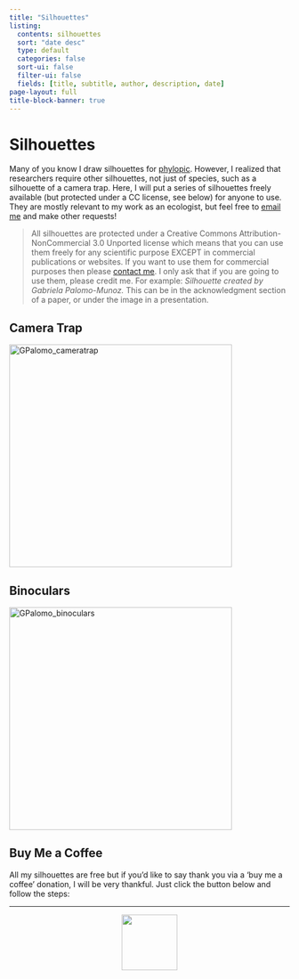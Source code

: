 ```yaml
---
title: "Silhouettes"
listing:
  contents: silhouettes
  sort: "date desc"
  type: default
  categories: false
  sort-ui: false
  filter-ui: false
  fields: [title, subtitle, author, description, date] 
page-layout: full
title-block-banner: true
---
```


<p><h1>Silhouettes</h1></p>

Many of you know I draw silhouettes for [phylopic](phylopic.org). However, I realized that researchers require other silhouettes, not just of species, such as a silhouette of a camera trap. Here, I will put a series of silhouettes freely available (but protected under a CC license, see below) for anyone to use. They are mostly relevant to my work as an ecologist, but feel free to [email me](mailto:gabriella.palomo@gmail.com) and make other requests! 

> All silhouettes are protected under a Creative Commons Attribution-NonCommercial 3.0 Unported license which means that you can use them freely for any scientific purpose EXCEPT in commercial publications or websites. If you want to use them for commercial purposes then please [contact me](mailto:gabriella.palomo@gmail.com). I only ask that if you are going to use them, please credit me. For example: *Silhouette created by Gabriela Palomo-Munoz.* This can be in the acknowledgment section of a paper, or under the image in a presentation. 

## Camera Trap

<a href="./silhouettes/CameraTrap.png" download="cameratrap_GPalomo">
  <img src="./silhouettes/CameraTrap.png" alt="GPalomo_cameratrap" width="400">
</a>


## Binoculars

<a href="./silhouettes/Binoculars_.png" download="binoculars_GPalomo">
  <img src="./silhouettes/Binoculars_.png" alt="GPalomo_binoculars" width="400">
</a>


## Buy Me a Coffee

All my silhouettes are free but if you'd like to say thank you via a 'buy me a coffee' donation, I will be very thankful. Just click the button below and follow the steps: 

<script type="text/javascript" src="https://cdnjs.buymeacoffee.com/1.0.0/button.prod.min.js" data-name="bmc-button" data-slug="gabbypalomo" data-color="#5F7FFF" data-emoji=""  data-font="Poppins" data-text="Buy me a coffee" data-outline-color="#000000" data-font-color="#ffffff" data-coffee-color="#FFDD00" ></script> 

---
<p align='center'>
  <img width='100' src='./silhouettes/by-nc.png'>
</p>